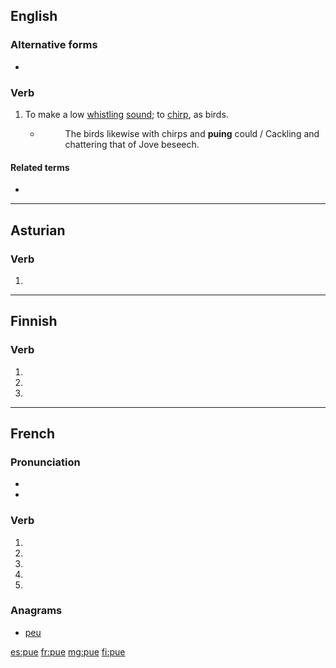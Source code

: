 {{also|PUE|pué}}
==English==

===Alternative forms===
* {{l|en|pew}}

===Verb===
{{en-verb|pues|puing|pued}}

# {{context|intransitive|lang=en}} To make a low [[whistle|whistling]] [[sound]]; to [[chirp]], as birds.
#: {{rfquotek|Halliwell}}
#* ''{{w|The Countess of Pembroke's Arcadia}}''
#*: The birds likewise with chirps and '''puing''' could / Cackling and chattering that of Jove beseech.

====Related terms====
* {{l|en|peevish}}

{{Webster 1913}}

----
==Asturian==

===Verb===
{{ast-verb-form}}

# {{inflection of|poder||3|s|pres|ind|lang=ast}}
----
==Finnish==

===Verb===
{{head|fi|verb form}}

# {{fi-form of|type=verb|mood=indicative|tense=present connegative|pukea}}
# {{fi-form of|type=verb|pr=second-person|pl=singular|mood=imperative|tense=present|pukea}}
# {{fi-form of|type=verb|pr=second-person|pl=singular|mood=imperative|tense=present connegative|pukea}}

----

==French==

===Pronunciation===
* {{IPA|lang=fr|/py/}}
* {{homophones|pu|pues|puent|pus|put|pût|lang=fr}}

===Verb===
{{fr-verb-form}}

# {{inflection of|puer||1|s|pres|ind|lang=fr}}
# {{inflection of|puer||3|s|pres|ind|lang=fr}}
# {{inflection of|puer||1|s|pres|sub|lang=fr}}
# {{inflection of|puer||3|s|pres|sub|lang=fr}}
# {{inflection of|puer||2|s|imp|lang=fr}}

===Anagrams===
* [[peu#French|peu]]

[[es:pue]]
[[fr:pue]]
[[mg:pue]]
[[fi:pue]]